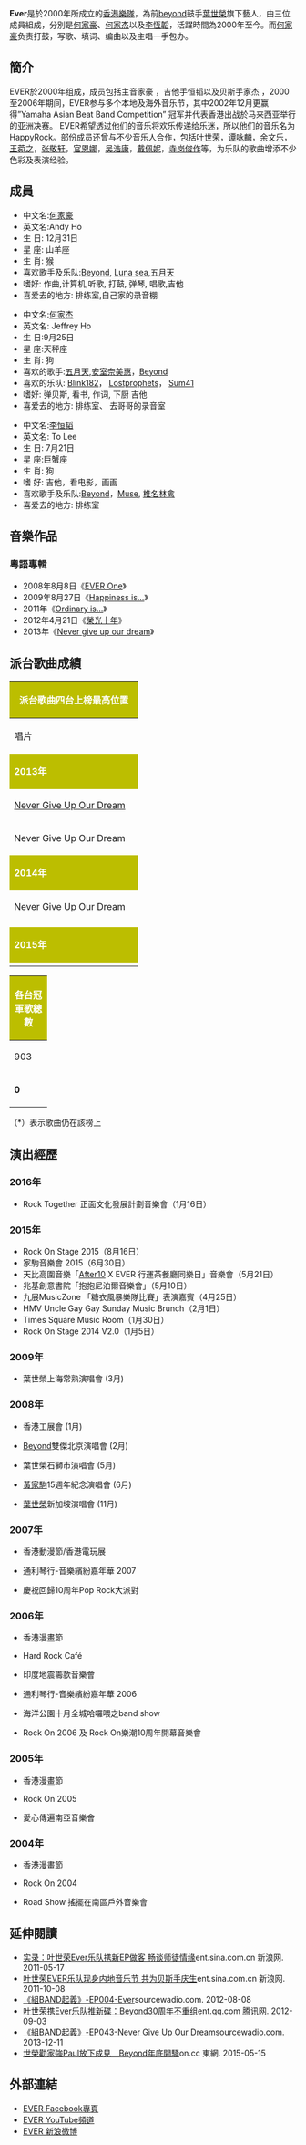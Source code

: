 {{多個問題|
{{Veil|time=2015-09-12T09:35:11+00:00}}
{{copyedit|time=2015-02-21T16:38:18+00:00}}
{{expand|time=2015-02-13T14:42:15+00:00}}
{{blpunsourced|time=2015-02-13T14:42:15+00:00}}
}}
{{藝人
| 姓名 = Ever
| 類型 = 樂隊
| 圖片 =
| 圖片簡介 = 
| 圖片名稱 = 
| 圖片尺寸 = 
| 英文名 = Ever
| 音樂類型 = [[搖滾樂|搖滾樂]]、[[粵語流行音樂|粵語流行音樂]]
| 演奏樂器 = 歌聲、吉他、貝斯、鼓
| 活躍年代 = 2000年至今
| 出道地點 = [[香港|香港]]
| 唱片公司 = 
| 經紀公司 =
| 代表作 = 
| 網站 =
| 現任成員 = {{unbulleted list|[[何家豪|何家豪]]|[[何家杰|何家杰]]|[[李恒韬|李恒韬]]|}}
| 過往成員 = 
}}

'''Ever'''是於2000年所成立的[[香港|香港]][[樂隊|樂隊]]，為前[[beyond|beyond]]鼓手[[葉世榮|葉世榮]]旗下藝人，由三位成員組成，分別是[[何家豪|何家豪]]、[[何家杰|何家杰]]以及[[李恆韜|李恆韜]]，活躍時間為2000年至今。而[[何家豪|何家豪]]负责打鼓，写歌、填词、编曲以及主唱一手包办。

==簡介==
EVER於2000年组成，成员包括主音家豪 ，吉他手恒韬以及贝斯手家杰 ，2000至2006年期间，EVER参与多个本地及海外音乐节，其中2002年12月更赢得”Yamaha Asian Beat Band Competition” 冠军并代表香港出战於马来西亚举行的亚洲决赛。
EVER希望透过他们的音乐将欢乐传递给乐迷，所以他们的音乐名为HappyRock。部份成员还曾与不少音乐人合作，包括[[叶世荣|叶世荣]]，[[谭咏麟|谭咏麟]]，[[余文乐|余文乐]]，[[王菀之|王菀之]]，[[张敬轩|张敬轩]]，[[官恩娜|官恩娜]]，[[吴浩康|吴浩康]]，[[戴佩妮|戴佩妮]]，[[寺岗俊作|寺岗俊作]]等，为乐队的歌曲增添不少色彩及表演经验。

==成員==
{{hideH|鼓手、吉他及主唱}}
*中文名:[[何家豪|何家豪]]
*英文名:Andy Ho
*生 日: 12月31日
*星 座: 山羊座
*生 肖: 猴
*喜欢歌手及乐队:[[Beyond|Beyond]], [[Luna_sea|Luna sea]],[[五月天|五月天]]
*嗜好: 作曲,计算机,听歌, 打鼓, 弹琴, 唱歌,吉他
*喜爱去的地方: 排练室,自己家的录音棚

{{HideF}}


{{hideH|贝斯手及和音}}
*中文名:[[何家杰|何家杰]]
*英文名: Jeffrey Ho
*生 日:9月25日
*星 座:天秤座
*生 肖: 狗
*喜欢的歌手:[[五月天|五月天]],[[安室奈美惠|安室奈美惠]]，[[Beyond|Beyond]]
*喜欢的乐队: [[Blink182|Blink182]]， [[Lostprophets|Lostprophets]]， [[Sum41|Sum41]]
*嗜好: 弹贝斯, 看书, 作词, 下厨 吉他
*喜爱去的地方: 排练室、 去哥哥的录音室

{{HideF}}

{{hideH|吉他及和音}}
*中文名:[[李恒韬|李恒韬]]
*英文名: To Lee
*生 日: 7月21日
*星 座:巨蟹座
*生 肖: 狗
*嗜 好: 吉他，看电影，画画
*喜欢歌手及乐队:[[Beyond|Beyond]]，[[Muse|Muse]], [[椎名林禽|椎名林禽]]
*喜爱去的地方: 排练室

{{HideF}}

==音樂作品==
===粵語專輯===
*2008年8月8日《[[EVER_One|EVER One]]》
*2009年8月27日《[[Happiness_is...|Happiness is...]]》
*2011年《[[Ordinary_is...|Ordinary is...]]》
*2012年4月21日《[[榮光十年|榮光十年]]》
*2013年《[[Never_give_up_our_dream|Never give up our dream]]》

==派台歌曲成績==
{| class="wikitable" cellpadding="1"
|-
! style="background:#BCBE00; color:white" colspan="7" | '''派台歌曲四台上榜最高位置'''
|-
| width="210"| 唱片 || width="210"| 歌曲 || width="50"| 903 || width="50"| RTHK || width="50"| 997 || width="50"| TVB || width="150"| 備註
|-
! style="background:#BCBE00; color:white" colspan="7"| '''2013年'''
|-
| [[Never_Give_Up_Our_Dream|Never Give Up Our Dream]] || Never Give Up Our Dream || - || - || - || 5 || 
|-
| Never Give Up Our Dream || 陽光燦爛 || - || - || - || - || 
|-
! style="background:#BCBE00; color:white" colspan="7"| '''2014年'''
|-
| Never Give Up Our Dream || 請你別難過 || - || - || - || 7 || 
|-
| || Can You Hear || - || - || - || - || 
|-
! style="background:#BCBE00; color:white" colspan="7"| '''2015年'''
|-
| || 還是忘不了 || - || - || - || - || 
|}
{| class="wikitable" cellpadding="1"
|-
! style="background:#BCBE00; color:white" colspan="5"| '''各台冠軍歌總數'''
|-
| width="50"| 903 || width="50"| RTHK || width="50"| 997 || width="50"| TVB || width="160"| 備註
|-
| '''0''' || '''0''' || '''0''' || '''0''' || '''四台冠軍歌總數：0'''
|}

（*）表示歌曲仍在該榜上

==演出經歷==
===2016年===
*Rock Together 正面文化發展計劃音樂會（1月16日）

===2015年===

*Rock On Stage 2015（8月16日）
*家駒音樂會 2015（6月30日）
*天比高圍音樂「[[After10|After10]] X EVER 行運茶餐廳同樂日」音樂會（5月21日）
*兆基創意書院「抱抱尼泊爾音樂會」（5月10日）
*九展MusicZone 「糖衣風暴樂隊比賽」表演嘉賓（4月25日）
*HMV Uncle Gay Gay Sunday Music Brunch（2月1日）
*Times Square Music Room（1月30日）
*Rock On Stage 2014 V2.0（1月5日）

===2009年===

*葉世榮上海常熟演唱會 (3月)

===2008年===
*香港工展會 (1月)

*[[Beyond|Beyond]]雙傑北京演唱會 (2月)

*葉世榮石獅市演唱會 (5月)

*[[黃家駒|黃家駒]]15週年紀念演唱會 (6月)

*[[葉世榮|葉世榮]]新加坡演唱會 (11月) 

===2007年===
*香港動漫節/香港電玩展

*通利琴行-音樂繽紛嘉年華 2007

*慶祝回歸10周年Pop Rock大派對

===2006年===
*香港漫畫節

*Hard Rock Café

*印度地震籌款音樂會

*通利琴行-音樂繽紛嘉年華 2006

*海洋公園十月全城哈囉喂之band show

*Rock On 2006 及 Rock On樂潮10周年開幕音樂會

===2005年=== 
*香港漫畫節

*Rock On 2005

*愛心傳遍南亞音樂會 

===2004年===
*香港漫畫節

*Rock On 2004

*Road Show 搖擺在南區戶外音樂會

== 延伸閱讀 ==
*[http://ent.sina.com.cn/y/2011-05-17/12493309843.shtml 实录：叶世荣Ever乐队携新EP做客 畅谈师徒情缘]{{Wayback|url=http://ent.sina.com.cn/y/2011-05-17/12493309843.shtml |date=20111226142850 }}ent.sina.com.cn 新浪网. 2011-05-17
*[http://ent.sina.com.cn/y/2011-10-08/11343435010.shtml 叶世荣EVER乐队现身内地音乐节 共为贝斯手庆生]{{Wayback|url=http://ent.sina.com.cn/y/2011-10-08/11343435010.shtml |date=20190216010554 }}ent.sina.com.cn 新浪网. 2011-10-08
*[http://www.sourcewadio.com/program_detail.php?cid=31&rid=631 《組BAND起義》-EP004-Ever]{{Wayback|url=http://www.sourcewadio.com/program_detail.php?cid=31&rid=631 |date=20180222225504 }}sourcewadio.com. 2012-08-08
*[http://ent.qq.com/a/20120903/000778.htm 叶世荣携Ever乐队推新碟：Beyond30周年不重组]{{Wayback|url=http://ent.qq.com/a/20120903/000778.htm |date=20160310133435 }}ent.qq.com 腾讯网. 2012-09-03
*[http://www.sourcewadio.com/program_detail.php?cid=31&rid=1190 《組BAND起義》-EP043-Never Give Up Our Dream]{{Wayback|url=http://www.sourcewadio.com/program_detail.php?cid=31&rid=1190 |date=20180222165316 }}sourcewadio.com. 2013-12-11
*[http://hk.on.cc/hk/bkn/cnt/entertainment/20150515/bkn-20150515233534865-0515_00862_001.html 世榮勸家強Paul放下成見　Beyond年底開騷]{{Wayback|url=http://hk.on.cc/hk/bkn/cnt/entertainment/20150515/bkn-20150515233534865-0515_00862_001.html |date=20150517065533 }}on.cc 東網. 2015-05-15

== 外部連結 ==
*[http://www.facebook.com/everhk EVER Facebook專頁]{{Wayback|url=http://www.facebook.com/everhk |date=20141122052803 }}
*[http://www.youtube.com/EVERchannel EVER YouTube頻道]{{Wayback|url=http://www.youtube.com/EVERchannel |date=20190216010554 }}
*[http://weibo.com/everband EVER 新浪微博]{{Wayback|url=http://weibo.com/everband |date=20120123120805 }}